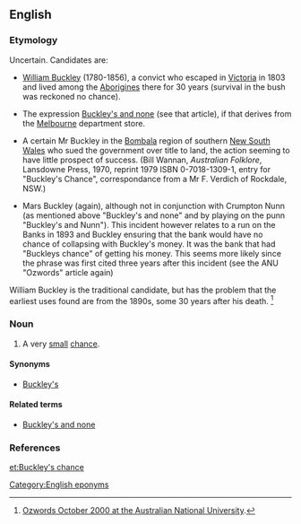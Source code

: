 ==English==

===Etymology===
{{copyvio suspected}}
Uncertain.  Candidates are:

* [[w:William Buckley (convict)|William Buckley]] (1780-1856), a convict who escaped in [[Victoria]] in 1803 and lived among the [[Aborigine]]s there for 30 years (survival in the bush was reckoned no chance).

* The expression [[Buckley's and none]] (see that article), if that derives from the [[Melbourne]] department store.

* A certain Mr Buckley in the [[w:Bombala|Bombala]] region of southern [[New South Wales]] who sued the government over title to land, the action seeming to have little prospect of success.  (Bill Wannan, ''Australian Folklore'', Lansdowne Press, 1970, reprint 1979 ISBN 0-7018-1309-1, entry for "Buckley's Chance", correspondance from a Mr F. Verdich of Rockdale, NSW.)

* Mars Buckley (again), although not in conjunction with Crumpton Nunn (as mentioned above "Buckley's and none" and by playing on the punn "Buckley's and Nunn"). This incident however relates to a run on the Banks in 1893 and Buckley ensuring that the bank would have no chance of collapsing with Buckley's money. It was the bank that had "Buckleys chance" of getting his money. This seems more likely since the phrase was first cited three years after this incident (see the ANU "Ozwords" article again)

William Buckley is the traditional candidate, but has the problem that the earliest uses found are from the 1890s, some 30 years after his death. <ref>[http://www.anu.edu.au/andc/ozwords/Oct%202000/Buckley%27s.html Ozwords October 2000 at the Australian National University].</ref>

===Noun===
{{en-noun|sg=[[Buckley]]'s [[chance]]|-}}

# {{AU|idiom|informal}} A very [[small]] [[chance]].

====Synonyms====
* [[Buckley's]]

====Related terms====
* [[Buckley's and none]]

===References===
<references/>

[[Category:English eponyms]]

[[et:Buckley's chance]]